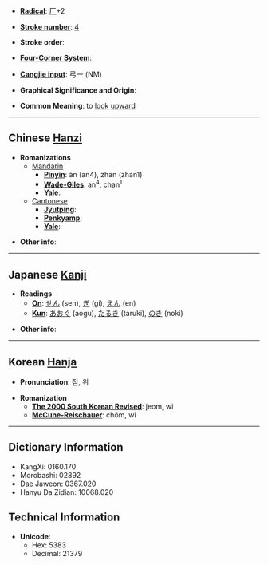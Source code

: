 * '''[[Wiktionary:Chinese radical index| Radical]]''': [[Wiktionary:Chinese radical index 厂|厂]]+2

* '''[[Wiktionary:Chinese total strokes index|Stroke number]]''': [[Wiktionary:Chinese total strokes index 4|4]]

* '''Stroke order''': 

* '''[[Wiktionary:Chinese four corner index|Four-Corner System]]''': 

* '''[[Wiktionary:Chinese Cangjie index|Cangjie input]]''': 弓一 (NM)

* '''Graphical Significance and Origin''': 

* '''Common Meaning''': to [[look]] [[upward]]

----

== Chinese [[Hanzi]] ==

* '''Romanizations'''
** [[Mandarin]]
*** '''[[Pinyin]]''': àn (an4), zhān (zhan1)
*** '''[[Wade-Giles]]''': an<sup>4</sup>, chan<sup>1</sup>
*** '''[[Yale]]''': 
**[[Cantonese]]
***'''[[Jyutping]]''':
***'''[[Penkyamp]]''': 
***'''[[Yale]]''': 

* '''Other info''': 

----

== Japanese [[Kanji]] ==

* '''Readings'''
** '''[[On]]''': [[せん]] (sen), [[ぎ]] (gi), [[えん]] (en)
** '''[[Kun]]''': [[あおぐ]] (aogu), [[たるき]] (taruki), [[のき]] (noki)

* '''Other info''':  

----

== Korean [[Hanja]] ==

* '''Pronunciation''': 점, 위

* '''Romanization'''
** '''[[The 2000 South Korean Revised Romanization|The 2000 South Korean Revised]]''': jeom, wi
** '''[[McCune-Reischauer]]''': chŏm, wi

----

== Dictionary Information ==

* KangXi: 0160.170
* Morobashi: 02892
* Dae Jaweon: 0367.020
* Hanyu Da Zidian: 10068.020

== Technical Information ==

* '''Unicode''':
** Hex: 5383
** Decimal: 21379